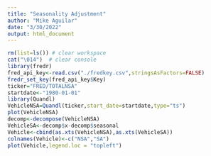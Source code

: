 ```yaml
---
title: "Seasonality Adjustment"
author: "Mike Aguilar"
date: "3/30/2022"
output: html_document
---
```



<!-- ### Seasonality Adjustment -->
```r
rm(list=ls()) # clear workspace
cat("\014")  # clear console
library(fredr)
fred_api_key<-read.csv("./fredkey.csv",stringsAsFactors=FALSE)
fredr_set_key(fred_api_key$Key)
ticker="FRED/TOTALNSA"
startdate<-"1980-01-01"
library(Quandl)
VehicleNSA=Quandl(ticker,start_date=startdate,type="ts")
plot(VehicleNSA)
decomp<-decompose(VehicleNSA)
VehicleSA<-decomp$x-decomp$seasonal
Vehicle<-cbind(as.xts(VehicleNSA),as.xts(VehicleSA))
colnames(Vehicle)<-c("NSA","SA")
plot(Vehicle,legend.loc = "topleft")

```